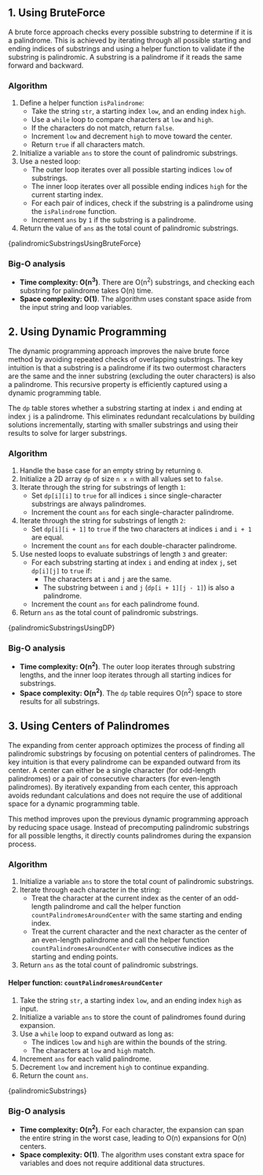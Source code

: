 

## 1. Using BruteForce

A brute force approach checks every possible substring to determine if it is a palindrome. This is achieved by iterating through all possible starting and ending indices of substrings and using a helper function to validate if the substring is palindromic. A substring is a palindrome if it reads the same forward and backward.

### Algorithm

1. Define a helper function `isPalindrome`:
   - Take the string `str`, a starting index `low`, and an ending index `high`.
   - Use a `while` loop to compare characters at `low` and `high`.
   - If the characters do not match, return `false`.
   - Increment `low` and decrement `high` to move toward the center.
   - Return `true` if all characters match.
2. Initialize a variable `ans` to store the count of palindromic substrings.
3. Use a nested loop:
   - The outer loop iterates over all possible starting indices `low` of substrings.
   - The inner loop iterates over all possible ending indices `high` for the current starting index.
   - For each pair of indices, check if the substring is a palindrome using the `isPalindrome` function.
   - Increment `ans` by `1` if the substring is a palindrome.
4. Return the value of `ans` as the total count of palindromic substrings.

<MDXCodeBlock>{palindromicSubstringsUsingBruteForce}</MDXCodeBlock>

### Big-O analysis

- **Time complexity: O(n<sup>3</sup>)**. There are O(n<sup>2</sup>) substrings, and checking each substring for palindrome takes O(n) time.
- **Space complexity: O(1)**. The algorithm uses constant space aside from the input string and loop variables.

## 2. Using Dynamic Programming

The dynamic programming approach improves the naive brute force method by avoiding repeated checks of overlapping substrings. The key intuition is that a substring is a palindrome if its two outermost characters are the same and the inner substring (excluding the outer characters) is also a palindrome. This recursive property is efficiently captured using a dynamic programming table.

The `dp` table stores whether a substring starting at index `i` and ending at index `j` is a palindrome. This eliminates redundant recalculations by building solutions incrementally, starting with smaller substrings and using their results to solve for larger substrings.

### Algorithm

1. Handle the base case for an empty string by returning `0`.
2. Initialize a 2D array `dp` of size `n x n` with all values set to `false`.
3. Iterate through the string for substrings of length `1`:
   - Set `dp[i][i]` to `true` for all indices `i` since single-character substrings are always palindromes.
   - Increment the count `ans` for each single-character palindrome.
4. Iterate through the string for substrings of length `2`:
   - Set `dp[i][i + 1]` to `true` if the two characters at indices `i` and `i + 1` are equal.
   - Increment the count `ans` for each double-character palindrome.
5. Use nested loops to evaluate substrings of length `3` and greater:
   - For each substring starting at index `i` and ending at index `j`, set `dp[i][j]` to `true` if:
     - The characters at `i` and `j` are the same.
     - The substring between `i` and `j` (`dp[i + 1][j - 1]`) is also a palindrome.
   - Increment the count `ans` for each palindrome found.
6. Return `ans` as the total count of palindromic substrings.

<MDXCodeBlock>{palindromicSubstringsUsingDP}</MDXCodeBlock>

### Big-O analysis

- **Time complexity: O(n<sup>2</sup>)**. The outer loop iterates through substring lengths, and the inner loop iterates through all starting indices for substrings.
- **Space complexity: O(n<sup>2</sup>)**. The `dp` table requires O(n<sup>2</sup>) space to store results for all substrings.

## 3. Using Centers of Palindromes

The expanding from center approach optimizes the process of finding all palindromic substrings by focusing on potential centers of palindromes. The key intuition is that every palindrome can be expanded outward from its center. A center can either be a single character (for odd-length palindromes) or a pair of consecutive characters (for even-length palindromes). By iteratively expanding from each center, this approach avoids redundant calculations and does not require the use of additional space for a dynamic programming table.

This method improves upon the previous dynamic programming approach by reducing space usage. Instead of precomputing palindromic substrings for all possible lengths, it directly counts palindromes during the expansion process.

### Algorithm

1. Initialize a variable `ans` to store the total count of palindromic substrings.
2. Iterate through each character in the string:
   - Treat the character at the current index as the center of an odd-length palindrome and call the helper function `countPalindromesAroundCenter` with the same starting and ending index.
   - Treat the current character and the next character as the center of an even-length palindrome and call the helper function `countPalindromesAroundCenter` with consecutive indices as the starting and ending points.
3. Return `ans` as the total count of palindromic substrings.

#### Helper function: `countPalindromesAroundCenter`

1. Take the string `str`, a starting index `low`, and an ending index `high` as input.
2. Initialize a variable `ans` to store the count of palindromes found during expansion.
3. Use a `while` loop to expand outward as long as:
   - The indices `low` and `high` are within the bounds of the string.
   - The characters at `low` and `high` match.
4. Increment `ans` for each valid palindrome.
5. Decrement `low` and increment `high` to continue expanding.
6. Return the count `ans`.

<MDXCodeBlock>{palindromicSubstrings}</MDXCodeBlock>

### Big-O analysis

- **Time complexity: O(n<sup>2</sup>)**. For each character, the expansion can span the entire string in the worst case, leading to O(n) expansions for O(n) centers.
- **Space complexity: O(1)**. The algorithm uses constant extra space for variables and does not require additional data structures.
